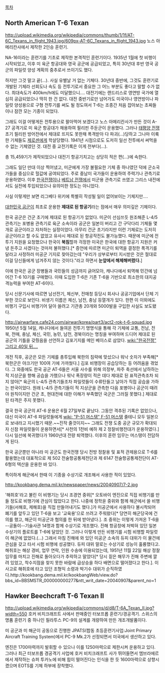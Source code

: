 [[목차]]
== North American T-6 Texan ==
http://upload.wikimedia.org/wikipedia/commons/thumb/1/1f/AT-6C_Texans_in_flight_1943.jpg/609px-AT-6C_Texans_in_flight_1943.jpg
노스 아메리칸사에서 제작한 2인승 훈련기.

NA-16이라는 훈련기를 기초로 제작한 본격적인 훈련기이다. 1935년 1월에 첫 비행이 시작되었고, 이후 미 육군 항공대와 영국 공군에 공급되었고, 특히 30년대 후반 영국 공군의 파일럿 양성 계획의 중추로서 쓰이기도 했다.

하지만 그것 말고 끝(…). 사실 유별날 거 없는 기체다. 30년대 중반에, 그것도 훈련기로 개발된 기체라 선회도나 속도 등 전투기로서 중요한 그 어느 부분도 좋다고 말할 수가 없다. 최대속도가 400km/h에도 미달했으니…. 대전기에는 랜드리스로 영연방 국가에 열심히 공급되었으나 딱히 한 건 없다. 대전 중반기로만 넘어가도 미국이나 영연방이나 파일럿 양성용으로 구형 전투기를 써도 될 정도여서 T-6는 조종간 처음 잡아보는 초짜들이나 잠깐 모는 기종이 되었다.

그래도 이걸 어떻게든 전투용으로 팔아먹어 보겠다고 노스 아메리칸사가 만든 것이 A-27 공격기로 미 육군 항공대가 채용하여 필리핀 주둔군이 운용했다. 그러나 [[태평양 전쟁]] 초기 필리핀 방어전에서 제대로 뜨지도 못한채 폭격받아 다 파괴(…)당하고 그나마 이륙한 기체들도 [[제로센]]에게 학살당했다. 1941년 시점으로도 도저히 일선 전투에서 써먹을 수 없는 기체였던 것. 대전 중 교전기록은 이게 전부다(…).

총 15,459기가 제작되었으나 대전기 항공기치고는 상당히 적은 편(…)에 속한다.

그래도 일단 만대 이상 찍어냈고, 미군에게 가장 불필요한 기체 중 하나였던 덕에 군소국가들을 중심으로 헐값에 공여되었다. 주로 중남미 국가들이 운용하여 주력기나 관측기로 운용하였다. 이후 [[한국전쟁]]이나 [[베트남 전쟁]]에서 미군용 관측기로 쓰였고 그리스 내전에서도 실전에 투입되었으나 유의미한 정도는 아니었다.

사실 이렇게만 보면 리그베다 위키에 특별히 작성될 일이 없어보이는 기체지만….

[[대한민국 공군]]이 최초로 운용한 '''제대로 된 항공기'''라는 점에서 매우 의미깊은 기체이다.

한국 공군은 건군 초기에 제대로 된 항공기가 없었다. 미군이 선심쓰듯 원조해준 L-4/5 관측기는 포병용 관측기로 육군 소속이라 공군은 일본이 버리고 간 구닥다리 기체들 몇 개로 공군이라고 자처하는 실정이었다. 아무리 건군 초기라지만 이런 기체로는 도저히 공군이라고 할 수도 없었고 유사시 제대로 된 항공작전도 불가능했다. 때문에 미군에 전투기 지원을 요청했으나 한국이 '''북침'''할까 걱정한 미국은 한국에 대한 항공기 지원은 커녕 돈주고 사겠다는 것마저 불허했다.[* 증언에 따르면 미군이 퇴역을 결정한 폭격기를 달라고 사정하러 미공군 기지로 찾아갔는데 "우리가 상부로부터 지시받은 것은 절대로 이걸 당신들에게 넘겨주지 않는 것이다."라고 하면서 '''눈앞에서 해체해버렸다.''']

이에 한국은 공군 장병들과 국민들의 성금까지 긁어모아, 캐나다에서 퇴역해 민간에 넘어간 T-6 10기를 구매했다. 이때 도입한 T-6은 기존 T-6을 기반으로 최소한의 대지공격능력을 부여한 AT-6이다.

당시 신문기사에 따르면 남선전기, 체신부, 전매청 등당시 회사나 공공기업에서 단체 기부한 것으로 보인다. 비생기 이름은 체신, 남전, 충남 등열개가 있다. 한편 이 이외에도 비행기 구입시 비행기어 달아 쓸려고 기관총 20개와 5000발을 구입한 사실도 보도됐다.

http://airwarfare.cafe24.com/airwar/korea/part3/act2-rok-t-6-squad.jpg
1950년 5월 14일, 캐나다에서 들여온 전투기 명명식을 통해 각 기체에 교통, 전남, 전북, 전매, 충남, 체신, 국민, 농민, 남전, 경북이라는 명칭을 부여하며 드디어 제대로 된 공군의 기틀을 갖췄음을 선언하고 김포기지를 메인 베이스로 삼았다. [[wiki:"한국전쟁" 그리고 40일 뒤….]]

개전 직후, 공군은 모든 기체를 총투입해 북한의 침략에 맞섰으나 워낙 숫자가 부족해[* 북한군은 야크기만 100여 기에 가까웠다.] 김포 비행장이 공습당하는 등 어려움을 겪었다. 그 와중에도 한국 공군 AT-6들은 서울 사수를 위해 의정부, 파주 축선에서 남하하는 적 지상군을 향해 공습을 가했으나 워낙 폭장량이 적은 데다 제대로 된 표적관측조차 되지 않아[* 육군의 L-4/5 관측기들조차 파일럿들이 수류탄들고 날아가 직접 공습을 가하는 판국이었다. 원래 L-4/5 관측기들이 적 지상군을 관측한 다음 포병이나 공군이 때려야 원칙이지만 건군 초, 현대전에 대한 이해가 부족했던 국군은 그러질 못했다.] 제대로 된 타격은 주지 못했다.

결국 한국 공군의 AT-6 운용은 6월 27일부로 끝났다. 그동안 격추된 기록은 없었으나, 대신 미국이 AT-6 파일럿들에게 [[wiki: "P-51 머스탱" F-51 머스탱]] 줄테니 모두 일본으로 보내라고 지시했기 때문.~~진작 줄것이지~~ 그래도 전쟁 도중 공군 규모가 확대되자 신참 파일럿들이 운용하면서[* 사천의 1전비 예하 제 2 정찰비행전대가 운용하였다.] 다시 일선에 복귀했다가 1960년대 전량 퇴역했다. 이후의 훈련 임무는 머스탱이 전담하게 된다.

한국 공군뿐만 아니라 미 공군도 한국전쟁 당시 전방 정찰용 및 표적 관제용으로 T-6를 활용했는데 대표적으로 제 502 전술항공통제전단과 제 6147 전술항공통제전단이 AT-6형의 텍산을 운용한 바 있다.

특이하게 해군에서 한때 이 기종을 수상기로 개조해서 사용한 적이 있었다.

http://kookbang.dema.mil.kr/newspaper/news/20040907/7-2.jpg

'해취호'라고 불린 이 비행기는 당시 조경연 중위[* 오토바이 엔진으로 직접 비행기를 만들 정도로 비행기에 관심이 많았다고 한다. 나중에 정학윤 중위와 함께 해군에서 쓸 비행기들(서해호, 제해호)을 직접 만들어내기도 했다.]가 미공군에서 사용하다 불시착되어 폐기를 앞두고 있던 T-6을 보고 '교육용'으로 쓰려고 주워왔다[* 당연히 해군당국에 건의를 했고, 해군이 미공군과 협의를 한 뒤에 받아냈다.]. 조 중위는 이렇게 가져온 T-6을 --공돌이--기술사관 14명과 함께 수상기로 개조했다. 진해 항공창에 처박혀 있던 일본 수상기의 플로트를 T-6에 달았던 것.
그러나 이렇게 만든 비행기를 시험 비행할 파일럿이 해군에 없었다.(...) 그래서 마침 진해에 와 있던 미공군 소속의 듀피 대위가 이 물건에 관심을 갖고 타서 시험 비행에 성공했다. 듀피 대위 말로는 수상기로 성능이 훌륭했다고.
해취호는 해상 경비, 업무 연락, 인원 수송에 이용되었는데, 1951년 11월 22일 해상 정찰 임무를 마치고 진해로 돌아오다가 추락하고 말았다[* 당시 짙은 해무가 진해 주변에 깔려 있었고, 착수지점을 찾지 못한 바람에 급상승을 하다 배면으로 떨어졌다고 한다.]. 이 사고로 해취호에 타고 있던 조형익 소령과 박기수 대위가 순직하였다.http://kookbang.dema.mil.kr/kookbangWeb/view.do?bbs_id=BBSMSTR_000000000277&ntt_writ_date=20040907&parent_no=1
== Hawker Beechcraft T-6 Texan II ==
http://upload.wikimedia.org/wikipedia/commons/d/d8/T-6A_Texan_II.jpg?width=550
호커 비치크래프트 사에서 판매중인 터보프롭 훈련기/경공격기. 스위스의 명품 훈련기 중 하나인 필라투스 PC-9의 설계를 개량하여 만든 개조개발품이다.

미 공군과 미 해군이 공동으로 진행한 JPATS(합동 초등훈련기사업:Joint Primary Aircraft Training System)에서 PC-9 Mk.2가 선정되면서 미국에서 생산하고 있다.

엔진은 1700마력까지 발휘할 수 있으나 이를 1250마력으로 제한시켜 운용하고 있다. 그러나 최근 터보프롭 경공격기 사업에 호커 비치크래프트 사가 뛰어들면서 엠브라에르에서 제작하는 슈퍼 투카노에 비해 힘이 떨어진다는 인식을 한 듯 1600마력으로 상향시켰으며 EOTS를 기체 하부에 장착했다.
